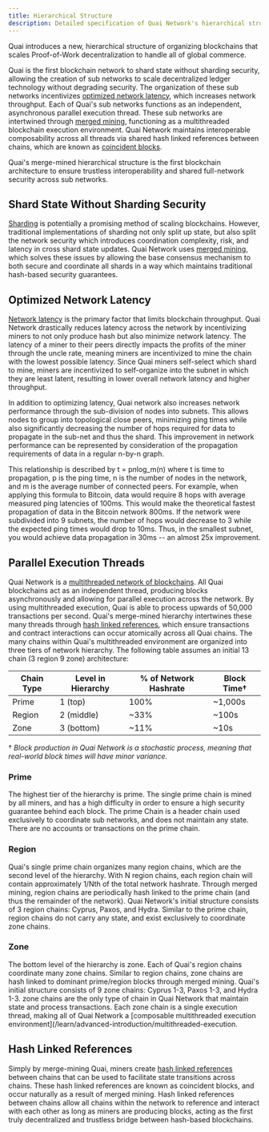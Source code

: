 ```yaml
---
title: Hierarchical Structure
description: Detailed specification of Quai Network's hierarchical structure.
---
```


Quai introduces a new, hierarchical structure of organizing blockchains that scales Proof-of-Work decentralization to handle all of global commerce.

Quai is the first blockchain network to shard state without sharding security, allowing the creation of sub networks to scale decentralized ledger technology without degrading security. The organization of these sub networks incentivizes [optimized network latency](/learn/advanced-introduction/hierarchical-structure/latency), which increases network throughput. Each of Quai's sub networks functions as an independent, asynchronous parallel execution thread. These sub networks are intertwined through [merged mining](/learn/advanced-introduction/merged-mining/overview), functioning as a multithreaded blockchain execution environment. Quai Network maintains interoperable composability across all threads via shared hash linked references between chains, which are known as [coincident blocks](/learn/advanced-introduction/merged-mining/coincident-blocks).

Quai's merge-mined hierarchical structure is the first blockchain architecture to ensure trustless interoperability and shared full-network security across sub networks.

## Shard State Without Sharding Security

[Sharding](/learn/advanced-introduction/hierarchical-structure/sharding) is potentially a promising method of scaling blockchains. However, traditional implementations of sharding not only split up state, but also split the network security which introduces coordination complexity, risk, and latency in cross shard state updates. Quai Network uses [merged mining](/learn/advanced-introduction/merged-mining/overview), which solves these issues by allowing the base consensus mechanism to both secure and coordinate all shards in a way which maintains traditional hash-based security guarantees.

## Optimized Network Latency

[Network latency](/learn/advanced-introduction/hierarchical-structure/latency) is the primary factor that limits blockchain throughput. Quai Network drastically reduces latency across the network by incentivizing miners to not only produce hash but also minimize network latency. The latency of a miner to their peers directly impacts the profits of the miner through the uncle rate, meaning miners are incentivized to mine the chain with the lowest possible latency. Since Quai miners self-select which shard to mine, miners are incentivized to self-organize into the subnet in which they are least latent, resulting in lower overall network latency and higher throughput.

In addition to optimizing latency, Quai network also increases network performance through the sub-division of nodes into subnets. This allows nodes to group into topological close peers, minimizing ping times while also significantly decreasing the number of hops required for data to propagate in the sub-net and thus the shard. This improvement in network performance can be represented by consideration of the propagation requirements of data in a regular n-by-n graph.

This relationship is described by t = p*n*log_m(n) where t is time to propagation, p is the ping time, n is the number of nodes in the network, and m is the average number of connected peers. For example, when applying this formula to Bitcoin, data would require 8 hops with average measured ping latencies of 100ms. This would make the theoretical fastest propagation of data in the Bitcoin network 800ms. If the network were subdivided into 9 subnets, the number of hops would decrease to 3 while the expected ping times would drop to 10ms. Thus, in the smallest subnet, you would achieve data propagation in 30ms -- an almost 25x improvement.

## Parallel Execution Threads

Quai Network is a [multithreaded network of blockchains](/learn/advanced-introduction/multithreaded-execution). All Quai blockchains act as an independent thread, producing blocks asynchronously and allowing for parallel execution across the network. By using multithreaded execution, Quai is able to process upwards of 50,000 transactions per second.
Quai's merge-mined hierarchy intertwines these many threads through [hash linked references](/learn/advanced-introduction/merged-mining/coincident-blocks), which ensure transactions and contract interactions can occur atomically across all Quai chains. The many chains within Quai's multithreaded environment are organized into three tiers of network hierarchy. The following table assumes an initial 13 chain (3 region 9 zone) architecture:

| Chain Type | Level in Hierarchy | % of Network Hashrate | Block Time† |
| ---------- | ------------------ | --------------------- | ----------- |
| Prime      | 1 (top)            | 100%                  | ~1,000s     |
| Region     | 2 (middle)         | ~33%                  | ~100s       |
| Zone       | 3 (bottom)         | ~11%                  | ~10s        |

† _Block production in Quai Network is a stochastic process, meaning that real-world block times will have minor variance._

### Prime

The highest tier of the hierarchy is prime. The single prime chain is mined by all miners, and has a high difficulty in order to ensure a high security guarantee behind each block. The prime Chain is a header chain used exclusively to coordinate sub networks, and does not maintain any state. There are no accounts or transactions on the prime chain.

### Region

Quai's single prime chain organizes many region chains, which are the second level of the hierarchy. With N region chains, each region chain will contain approximately 1/Nth of the total network hashrate. Through merged mining, region chains are periodically hash linked to the prime chain (and thus the remainder of the network). Quai Network's initial structure consists of 3 region chains: Cyprus, Paxos, and Hydra. Similar to the prime chain, region chains do not carry any state, and exist exclusively to coordinate zone chains.

### Zone

The bottom level of the hierarchy is zone. Each of Quai's region chains coordinate many zone chains. Similar to region chains, zone chains are hash linked to dominant prime/region blocks through merged mining. Quai's initial structure consists of 9 zone chains: Cyprus 1-3, Paxos 1-3, and Hydra 1-3. zone chains are the only type of chain in Quai Network that maintain state and process transactions. Each zone chain is a single execution thread, making all of Quai Network a [composable multithreaded execution environment](/learn/advanced-introduction/multithreaded-execution.

## Hash Linked References

Simply by merge-mining Quai, miners create [hash linked references](/learn/advanced-introduction/merged-mining/coincident-blocks) between chains that can be used to facilitate state transitions across chains. These hash linked references are known as coincident blocks, and occur naturally as a result of merged mining. Hash linked references between chains allow all chains within the network to reference and interact with each other as long as miners are producing blocks, acting as the first truly decentralized and trustless bridge between hash-based blockchains.
